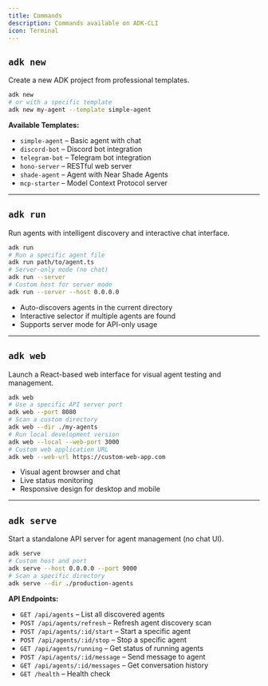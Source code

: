 ```yaml
---
title: Commands
description: Commands available on ADK-CLI
icon: Terminal
---
```

## `adk new`

Create a new ADK project from professional templates.

```bash
adk new
# or with a specific template
adk new my-agent --template simple-agent
```

**Available Templates:**
- `simple-agent` – Basic agent with chat
- `discord-bot` – Discord bot integration
- `telegram-bot` – Telegram bot integration
- `hono-server` – RESTful web server
- `shade-agent` – Agent with Near Shade Agents
- `mcp-starter` – Model Context Protocol server

---

## `adk run`

Run agents with intelligent discovery and interactive chat interface.

```bash
adk run
# Run a specific agent file
adk run path/to/agent.ts
# Server-only mode (no chat)
adk run --server
# Custom host for server mode
adk run --server --host 0.0.0.0
```

- Auto-discovers agents in the current directory
- Interactive selector if multiple agents are found
- Supports server mode for API-only usage

---

## `adk web`

Launch a React-based web interface for visual agent testing and management.

```bash
adk web
# Use a specific API server port
adk web --port 8080
# Scan a custom directory
adk web --dir ./my-agents
# Run local development version
adk web --local --web-port 3000
# Custom web application URL
adk web --web-url https://custom-web-app.com
```

- Visual agent browser and chat
- Live status monitoring
- Responsive design for desktop and mobile

---

## `adk serve`

Start a standalone API server for agent management (no chat UI).

```bash
adk serve
# Custom host and port
adk serve --host 0.0.0.0 --port 9000
# Scan a specific directory
adk serve --dir ./production-agents
```

**API Endpoints:**
- `GET /api/agents` – List all discovered agents
- `POST /api/agents/refresh` – Refresh agent discovery scan
- `POST /api/agents/:id/start` – Start a specific agent
- `POST /api/agents/:id/stop` – Stop a specific agent
- `GET /api/agents/running` – Get status of running agents
- `POST /api/agents/:id/message` – Send message to agent
- `GET /api/agents/:id/messages` – Get conversation history
- `GET /health` – Health check
